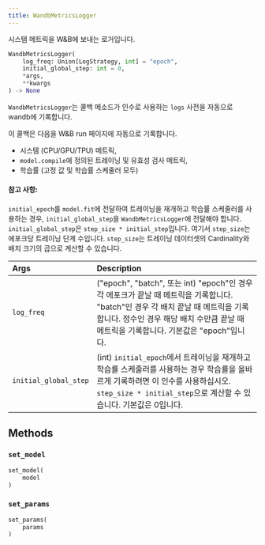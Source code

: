 ```yaml
---
title: WandbMetricsLogger
---
```


<Card title="View the source code" href="https://www.github.com/wandb/wandb/tree/637bddf198525810add5804059001b1b319d6ad1/wandb/integration/keras/callbacks/metrics_logger.py#L16-L129" icon="github"/>

시스템 메트릭을 W&B에 보내는 로거입니다.

```python
WandbMetricsLogger(
    log_freq: Union[LogStrategy, int] = "epoch",
    initial_global_step: int = 0,
    *args,
    **kwargs
) -> None
```

`WandbMetricsLogger`는 콜백 메소드가 인수로 사용하는 `logs` 사전을 자동으로 wandb에 기록합니다.

이 콜백은 다음을 W&B run 페이지에 자동으로 기록합니다.

* 시스템 (CPU/GPU/TPU) 메트릭,
* `model.compile`에 정의된 트레이닝 및 유효성 검사 메트릭,
* 학습률 (고정 값 및 학습률 스케줄러 모두)

#### 참고 사항:

`initial_epoch`를 `model.fit`에 전달하여 트레이닝을 재개하고 학습률 스케줄러를 사용하는 경우, `initial_global_step`을 `WandbMetricsLogger`에 전달해야 합니다. `initial_global_step`은 `step_size * initial_step`입니다. 여기서 `step_size`는 에포크당 트레이닝 단계 수입니다. `step_size`는 트레이닝 데이터셋의 Cardinality와 배치 크기의 곱으로 계산할 수 있습니다.

| Args | Description |
| :--- | :--- |
|  `log_freq` |  ("epoch", "batch", 또는 int) "epoch"인 경우 각 에포크가 끝날 때 메트릭을 기록합니다. "batch"인 경우 각 배치 끝날 때 메트릭을 기록합니다. 정수인 경우 해당 배치 수만큼 끝날 때 메트릭을 기록합니다. 기본값은 "epoch"입니다. |
|  `initial_global_step` |  (int) `initial_epoch`에서 트레이닝을 재개하고 학습률 스케줄러를 사용하는 경우 학습률을 올바르게 기록하려면 이 인수를 사용하십시오. `step_size * initial_step`으로 계산할 수 있습니다. 기본값은 0입니다. |

## Methods

### `set_model`

```python
set_model(
    model
)
```

### `set_params`

```python
set_params(
    params
)
```
